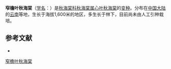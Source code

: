 {{Infraspeciesbox
| genus =Begonia
| species =labordei
| species link=心叶秋海棠
| varietas = unialata
| authority = 
}}

'''窄檐叶秋海棠'''（[[学名|学名]]：{{lang|la|''Begonia labordei'' var. ''unialata''}}）是[[秋海棠科|秋海棠科]][[秋海棠属|秋海棠属]][[心叶秋海棠|心叶秋海棠]]的[[变种|变种]]。分布在[[中国大陆|中国大陆]]的[[云南|云南]]等地，生长于海拔1,600米的地区，多生长于林下，目前尚未由人工引种栽培。

== 参考文献 ==
<div class="references-small">
* {{cite web| url =http://www.bioinfo.cn/db05/KmzwSpecies.php?action=view&id=29484| title =窄檐叶秋海棠（变种）| work =《中国高等植物数据库全库》| publisher =中国科学院微生物研究所| author =昆明植物研究所| accessdate =2009-02-26| deadurl =yes| archiveurl =https://web.archive.org/web/20160305001054/http://www.bioinfo.cn/db05/KmzwSpecies.php?action=view&id=29484| archivedate =2016-03-05}}
</div>

{{植物小作品}}
[[Category:秋海棠属|窄檐叶秋海棠]]